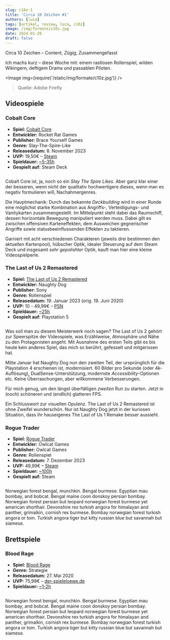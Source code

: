 ```yaml
---
slug: c10z-1
title: 'Circa 10 Zeichen #1'
authors: [luca]
tags: [artikel, review, luca, c10z]
image: /img/formate/c10z.jpg
date: 2024-01-28
draft: false
---
```



Circa 10 Zeichen – Content, _Zügig_, Zusammengefasst

Ich machs kurz – diese Woche mit: einem rastlosen Rollenspiel, wilden Wikingern, deftigem Drama und passablen Piloten.

<Image img={require('/static/img/formate/c10z.jpg')} />

> Quelle: Adobe Firefly

<!--truncate-->

## Videospiele

### Cobalt Core

- **Spiel:** [Cobalt Core](https://store.steampowered.com/app/2179850/Cobalt_Core/)
- **Entwickler:** Rocket Rat Games
- **Publisher:** Brace Yourself Games
- **Genre:** Slay-The-Spire-Like
- **Releasedatum:** 8. November 2023
- **UVP:** 19,50€ – [Steam](https://store.steampowered.com/app/2179850/Cobalt_Core/)
- **Spieldauer:** [~5-35h](https://howlongtobeat.com/game/121843)
- **Gespielt auf:** Steam Deck

<Image img="https://cdn.akamai.steamstatic.com/steam/apps/2179850/header.jpg" />

Cobalt Core ist, ja, noch so ein _Slay The Spire Likes_. Aber ganz klar einer der besseren, wenn nicht der qualitativ hochwertigere dieses, wenn man es negativ formulieren will, Nachahmergenres.

Die Hauptmechanik: Durch das bekannte _Deckbuilding_ wird in einer Runde eine möglichst starke Kombination aus Angriffs-, Verteidigungs- und Vanitykarten zusammengestellt. Im Mittelpunkt steht dabei das Raumschiff, dessen horizontale Bewegung manipuliert werden muss. Dabei gilt es zwischen offensiven Karteneffekten, dem Ausweichen gegnerischer Angriffe sowie statusbeeinflussenden Effekten zu taktieren.

Garniert mit acht verschiedenen Charakteren (jeweils drei bestimmen den aktuellen Kartenpool), hübscher Optik, idealer Steuerung auf dem Steam Deck und insgesamt *sehr* _gepolishter_ Optik, kauft man hier eine kleine Videospielperle.

### The Last of Us 2 Remastered

- **Spiel:** [The Last of Us 2 Remastered](https://www.playstation.com/de-de/games/the-last-of-us-part-ii-remastered/)
- **Entwickler:** Naughty Dog
- **Publisher:** Sony
- **Genre:** Rollenspiel
- **Releasedatum:** 19. Januar 2023 (orig. 19. Juni 2020)
- **UVP:** 10 - 49,99€ – [PSN](https://www.playstation.com/de-de/games/the-last-of-us-part-ii-remastered/)
- **Spieldauer:** [~25h](https://howlongtobeat.com/game/141122)
- **Gespielt auf:** Playstation 5

<Image img="https://gmedia.playstation.com/is/image/SIEPDC/The-last-of-us-part-ii-remastered-hero-banner-mobile-02-en-16mar23?$800px$" />

Was soll man zu diesem Meisterwerk noch sagen? The Last of Us 2 gehört zur Speerspitze der Videospiele, was Erzählweise, Atmosphäre und Nähe zu den Protagonisten angeht. Mit Ausnahme des ersten Teils gibt es bis heute kein anderes Spiel, das mich so berührt, gefesselt und mitgerissen hat.

Mitte Januar hat Naughty Dog nun den zweiten Teil, der ursprünglich für die Playstation 4 erschienen ist, modernisiert. 60 Bilder pro Sekunde (oder 4k-Auflösung), DualSense-Unterstützung, modernste _Accessibility_-Optionen etc. Keine Überraschungen, aber willkommene Verbesserungen.

Für mich genug, um den längst überfälligen _zweiten_ Run zu starten. Jetzt in (noch) schöneren und (endlich) glatteren FPS.

Ein Schlusswort zur visuellen Opulenz. The Last of Us 2 Remastered ist ohne Zweifel wunderschön. Nur ist Naughty Dog jetzt in der kuriosen Situation, dass ihr hauseigenes The Last of Us 1 Remake besser aussieht.

### Rogue Trader

- **Spiel:** [Rogue Trader](https://store.steampowered.com/app/2186680/Warhammer_40000_Rogue_Trader/)
- **Entwickler:** Owlcat Games
- **Publisher:** Owlcat Games
- **Genre:** Rollenspiel
- **Releasedatum:** 7. Dezember 2023
- **UVP:** 49,99€ – [Steam](https://store.steampowered.com/app/2186680/Warhammer_40000_Rogue_Trader/)
- **Spieldauer:** [~100h](https://howlongtobeat.com/game/108941)
- **Gespielt auf:** Steam

<Image img="https://cdn.akamai.steamstatic.com/steam/apps/2186680/header.jpg?t=1705439381" />

Norwegian forest bengal, munchkin. Bengal burmese. Egyptian mau bombay, and bobcat. Bengal maine coon donskoy persian bombay. Norwegian forest persian but leopard norwegian forest burmese yet american shorthair. Devonshire rex turkish angora for himalayan and panther, grimalkin, cornish rex burmese. Bombay norwegian forest turkish angora or tom. Turkish angora tiger but kitty russian blue but savannah but siamese.

## Brettspiele

### Blood Rage

- **Spiel:** [Blood Rage](https://www.asmodee.de/produkte/blood-rage)
- **Genre:** Strategie
- **Releasedatum:** 27. Mai 2020
- **UVP:** 75,99€ – [der-spieleloewe.de](https://der-spieleloewe.de/produkt/blood-rage-spiel/)
- **Spieldauer:** [~1-2h](https://www.asmodee.de/produkte/blood-rage)

<Image img="https://m.media-amazon.com/images/I/81EitsQsI-L._AC_SL1500_.jpg" />

Norwegian forest bengal, munchkin. Bengal burmese. Egyptian mau bombay, and bobcat. Bengal maine coon donskoy persian bombay. Norwegian forest persian but leopard norwegian forest burmese yet american shorthair. Devonshire rex turkish angora for himalayan and panther, grimalkin, cornish rex burmese. Bombay norwegian forest turkish angora or tom. Turkish angora tiger but kitty russian blue but savannah but siamese.


